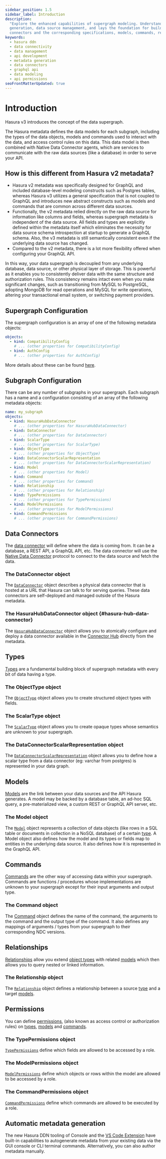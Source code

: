 ```yaml
---
sidebar_position: 1.5
sidebar_label: Introduction
description:
  "Explore the enhanced capabilities of supergraph modeling. Understand how it provides an efficient tool for metadata
  generation, data source management, and lays the foundation for building API data domains. Learn the mechanism of data
  connectors and the corresponding specifications, models, commands, relationships, and permissions."
keywords:
  - hasura ddn
  - data connectivity
  - data management
  - api development
  - metadata generation
  - data connectors
  - graphql api
  - data modeling
  - api permissions
seoFrontMatterUpdated: true
---
```


# Introduction

Hasura v3 introduces the concept of the data supergraph.

The Hasura metadata defines the data models for each subgraph, including the types of the data objects, models and
commands used to interact with the data, and access control rules on this data. This data model is then combined with
Native Data Connector agents, which are services to communicate with the raw data sources (like a database) in order to
serve your API.

## How is this different from Hasura v2 metadata?

- Hasura v2 metadata was specifically designed for GraphQL and included database-level modeling constructs such as
  Postgres tables, whereas Hasura v3 utilizes a general specification that is not coupled to GraphQL and introduces new
  abstract constructs such as models and commands that are common across different data sources.
- Functionally, the v2 metadata relied directly on the raw data source for information like columns and fields, whereas
  supergraph metadata is independent of the data source. All fields and types are explicitly defined within the metadata
  itself which eliminates the necessity for data source schema introspection at startup to generate a GraphQL schema.
  Also, the v3 metadata is still semantically consistent even if the underlying data source has changed.
- Compared to the v2 metadata, there is a lot more flexibility offered when configuring your GraphQL API.

In this way, your data supergraph is decoupled from any underlying database, data source, or other physical layer of
storage. This is powerful as it enables you to consistently deliver data with the same structure and authorization
rules. This consistency remains intact even when you make significant changes, such as transitioning from MySQL to
PostgreSQL, adopting MongoDB for read operations and MySQL for write operations, altering your transactional email
system, or switching payment providers.

## Supergraph Configuration

The supergraph configuration is an array of one of the following metadata objects:

```yaml
objects:
  - kind: CompatibilityConfig
    # ... (other properties for CompatibilityConfig)
  - kind: AuthConfig
    # ... (other properties for AuthConfig)
```

More details about these can be found [here](/ci-cd/config.mdx#supergraph).

## Subgraph Configuration

There can be any number of subgraphs in your supergraph. Each subgraph has a name and a configuration consisting of an
array of the following metadata objects:

```yaml
name: my_subgraph
objects:
  - kind: HasuraHubDataConnector
    # ... (other properties for HasuraHubDataConnector)
  - kind: DataConnector
    # ... (other properties for DataConnector)
  - kind: ScalarType
    # ... (other properties for ScalarType)
  - kind: ObjectType
    # ... (other properties for ObjectType)
  - kind: DataConnectorScalarRepresentation
    # ... (other properties for DataConnectorScalarRepresentation)
  - kind: Model
    # ... (other properties for Model)
  - kind: Command
    # ... (other properties for Command)
  - kind: Relationship
    # ... (other properties for Relationship)
  - kind: TypePermissions
    # ... (other properties for TypePermissions)
  - kind: ModelPermissions
    # ... (other properties for ModelPermissions)
  - kind: CommandPermissions
    # ... (other properties for CommandPermissions)
```

## Data Connectors

The [data connector](./data-connectors.mdx) will define where the data is coming from. It can be a database, a REST API,
a GraphQL API, etc. The data connector will use the [Native Data Connector](/connectors/overview.mdx) protocol to
connect to the data source and fetch the data.

### The DataConnector object

The [`DataConnector`](./data-connectors.mdx) object describes a physical data connector that is hosted at a URL that
Hasura can talk to for serving queries. These data connectors are self-deployed and managed outside of the Hasura
metadata.

### The HasuraHubDataConnector object {#hasura-hub-data-connector}

The [`HasuraHubDataConnector`](./data-connectors.mdx#hasura-hub-data-connector) object allows you to atomically
configure and deploy a data connector available in the [Connector Hub](https://hasura.io/connectors/) directly from the
metadata.

## Types

[Types](./types.mdx) are a fundamental building block of supergraph metadata with every bit of data having a type.

### The ObjectType object

The [`ObjectType`](./types.mdx#object-types) object allows you to create structured object types with fields.

### The ScalarType object

The [`ScalarType`](./types.mdx#scalar-types) object allows you to create opaque types whose semantics are unknown to
your supergraph.

### The DataConnectorScalarRepresentation object

The [`DataConnectorScalarRepresentation`](./types.mdx#scalar-type-representation) object allows you to define how a
scalar type from a data connector (eg: varchar from postgres) is represented in your data graph.

## Models

[Models](./models.mdx) are the link between your data sources and the API Hasura generates. A model may be backed by a
database table, an ad-hoc SQL query, a pre-materialized view, a custom REST or GraphQL API server, etc.

### The Model object

The [`Model`](./models.mdx) object represents a collection of data objects (like rows in a SQL table or documents in
collection in a NoSQL database) of a certain [type](./types.mdx). A Model object also defines how the model and its
types or fields map to entities in the underlying data source. It also defines how it is represented in the GraphQL API.

## Commands

[Commands](./commands.mdx) are the other way of accessing data within your supergraph. Commands are functions /
procedures whose implementations are unknown to your supergraph except for their input arguments and output type.

### The Command object

The [Command](./commands.mdx) object defines the name of the command, the arguments to the command and the output type
of the command. It also defines any mappings of arguments / types from your supergraph to their corresponding NDC
versions.

## Relationships

[Relationships](./relationships.mdx) allow you extend [object types](./types.mdx) with related [models](./models.mdx)
which then allows you to query nested or linked information.

### The Relationship object

The [`Relationship`](./relationships.mdx) object defines a relationship between a source [type](./types.mdx) and a
target [models](./models.mdx).

## Permissions

You can define [permissions](./permissions.mdx), (also known as access control or authorization rules) on
[types](./types.mdx), [models](./models.mdx) and [commands](./commands.mdx).

### The TypePermissions object

[`TypePermissions`](./permissions.mdx#type-permissions) define which fields are allowed to be accessed by a role.

### The ModelPermissions object

[`ModelPermissions`](./permissions.mdx#model-permissions) define which objects or rows within the model are allowed to
be accessed by a role.

### The CommandPermissions object

[`CommandPermissions`](./permissions.mdx#command-permissions) define which commands are allowed to be executed by a
role.

## Automatic metadata generation

The new Hasura DDN tooling of Console and the
[VS Code Extension](https://marketplace.visualstudio.com/items?itemName=HasuraHQ.hasura) have built-in capabilities to
autogenerate metadata from your existing data via the GUI console or CLI terminal commands. Alternatively, you can also
author metadata manually.

